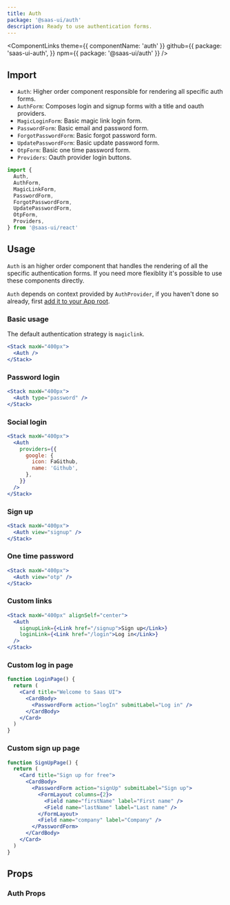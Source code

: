 ```yaml
---
title: Auth
package: '@saas-ui/auth'
description: Ready to use authentication forms.
---
```


<ComponentLinks
  theme={{ componentName: 'auth' }}
  github={{
    package: 'saas-ui-auth',
  }}
  npm={{ package: '@saas-ui/auth' }}
/>

## Import

- `Auth`: Higher order component responsible for rendering all specific auth forms.
- `AuthForm`: Composes login and signup forms with a title and oauth providers.
- `MagicLoginForm`: Basic magic link login form.
- `PasswordForm`: Basic email and password form.
- `ForgotPasswordForm`: Basic forgot password form.
- `UpdatePasswordForm`: Basic update password form.
- `OtpForm`: Basic one time password form.
- `Providers`: Oauth provider login buttons.

```js
import {
  Auth,
  AuthForm,
  MagicLinkForm,
  PasswordForm,
  ForgotPasswordForm,
  UpdatePasswordForm,
  OtpForm,
  Providers,
} from '@saas-ui/react'
```

## Usage

`Auth` is an higher order component that handles the rendering of all the specific authentication forms.
If you need more flexiblity it's possible to use these components directly.

`Auth` depends on context provided by `AuthProvider`, if you haven't done so already, first [add it to your App root](/docs/auth/auth-provider).

### Basic usage

The default authentication strategy is `magiclink`.

```jsx
<Stack maxW="400px">
  <Auth />
</Stack>
```

### Password login

```jsx
<Stack maxW="400px">
  <Auth type="password" />
</Stack>
```

### Social login

```jsx
<Stack maxW="400px">
  <Auth
    providers={{
      google: {
        icon: FaGithub,
        name: 'Github',
      },
    }}
  />
</Stack>
```

### Sign up

```jsx
<Stack maxW="400px">
  <Auth view="signup" />
</Stack>
```

### One time password

```jsx
<Stack maxW="400px">
  <Auth view="otp" />
</Stack>
```

### Custom links

```jsx
<Stack maxW="400px" alignSelf="center">
  <Auth
    signupLink={<Link href="/signup">Sign up</Link>}
    loginLink={<Link href="/login">Log in</Link>}
  />
</Stack>
```

### Custom log in page

```jsx
function LoginPage() {
  return (
    <Card title="Welcome to Saas UI">
      <CardBody>
        <PasswordForm action="logIn" submitLabel="Log in" />
      </CardBody>
    </Card>
  )
}
```

### Custom sign up page

```jsx
function SignUpPage() {
  return (
    <Card title="Sign up for free">
      <CardBody>
        <PasswordForm action="signUp" submitLabel="Sign up">
          <FormLayout columns={2}>
            <Field name="firstName" label="First name" />
            <Field name="lastName" label="Last name" />
          </FormLayout>
          <Field name="company" label="Company" />
        </PasswordForm>
      </CardBody>
    </Card>
  )
}
```

## Props

### Auth Props

<PropsTable of="Auth" />
